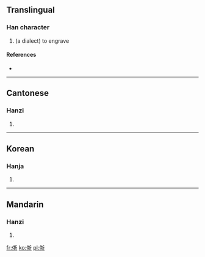 ==Translingual==

===Han character===
{{Han char|rn=9|rad=人|as=07|sn=9|four=|canj=人手竹中 (OQHL)}}

# (a dialect) to engrave

====References====
* {{Han ref|kx=0105.010|hdz=10156.130|uh=345C|ud=13404}}

----

==Cantonese==

===Hanzi===
{{yue-hanzi|jyut=|y=jaai6}}

# {{defn|Cantonese|sort=人07}}
----

==Korean==

===Hanja===
{{ko-hanja|hangeul=절|rv=jeol|mr=chŏl|y=cel|eumhun=새기다|ehrv=saegida|ehmr=saegida|ehy=saykita}}

# {{defn|Korean|sort=人07}}

----

==Mandarin==

===Hanzi===
{{cmn-hanzi|pin=[[yì]] ([[yi4]])|wg=i<sup>4</sup>}}

# {{defn|Mandarin|sort=人07}}

[[fr:㑜]]
[[ko:㑜]]
[[pl:㑜]]